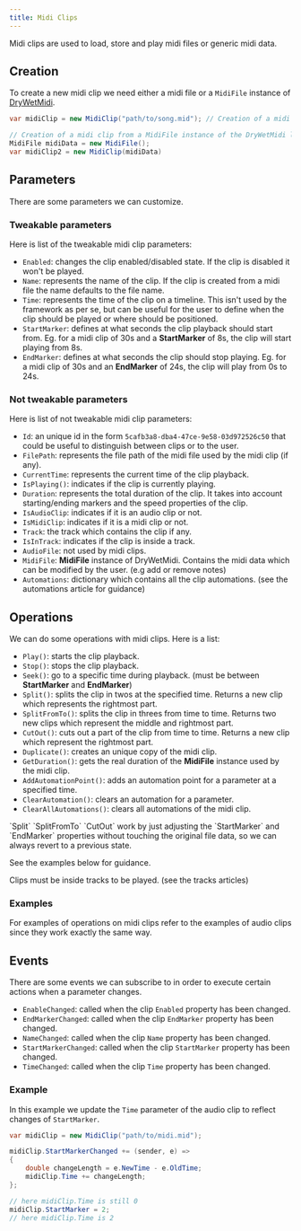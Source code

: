 ```yaml
---
title: Midi Clips
---
```



Midi clips are used to load, store and play midi files or generic midi data.

## Creation

To create a new midi clip we need either a midi file or a `MidiFile` instance of [DryWetMidi](https://github.com/melanchall/drywetmidi).

```cs
var midiClip = new MidiClip("path/to/song.mid"); // Creation of a midi clip from a midi file

// Creation of a midi clip from a MidiFile instance of the DryWetMidi library
MidiFile midiData = new MidiFile();
var midiClip2 = new MidiClip(midiData)
```

## Parameters

There are some parameters we can customize.

### Tweakable parameters

Here is list of the tweakable midi clip parameters:

- `Enabled`: changes the clip enabled/disabled state. If the clip is disabled it won't be played.
- `Name`: represents the name of the clip. If the clip is created from a midi file the name defaults to the file name.
- `Time`: represents the time of the clip on a timeline. This isn't used by the framework as per se, but can be useful for the user to define when the clip should be played or where should be positioned.
- `StartMarker`: defines at what seconds the clip playback should start from. Eg. for a midi clip of 30s and a **StartMarker** of 8s, the clip will start playing from 8s.
- `EndMarker`: defines at what seconds the clip should stop playing. Eg. for a midi clip of 30s and an **EndMarker** of 24s, the clip will play from 0s to 24s.

### Not tweakable parameters

Here is list of not tweakable midi clip parameters:

- `Id`: an unique id in the form `5cafb3a8-dba4-47ce-9e58-03d972526c50` that could be useful to distinguish between clips or to the user.
- `FilePath`: represents the file path of the midi file used by the midi clip (if any).
- `CurrentTime`: represents the current time of the clip playback.
- `IsPlaying()`: indicates if the clip is currently playing.
- `Duration`: represents the total duration of the clip. It takes into account starting/ending markers and the speed properties of the clip.
- `IsAudioClip`: indicates if it is an audio clip or not.
- `IsMidiClip`: indicates if it is a midi clip or not.
- `Track`: the track which contains the clip if any.
- `IsInTrack`: indicates if the clip is inside a track.
- `AudioFile`: not used by midi clips.
- `MidiFile`: **MidiFile** instance of DryWetMidi. Contains the midi data which can be modified by the user. (e.g add or remove notes)
- `Automations`: dictionary which contains all the clip automations. (see the automations article for guidance)

## Operations

We can do some operations with midi clips. Here is a list:

- `Play()`: starts the clip playback.
- `Stop()`: stops the clip playback.
- `Seek()`: go to a specific time during playback. (must be between **StartMarker** and **EndMarker**)
- `Split()`: splits the clip in twos at the specified time. Returns a new clip which represents the rightmost part.
- `SplitFromTo()`: splits the clip in threes from time to time. Returns two new clips which represent the middle and rightmost part.
- `CutOut()`: cuts out a part of the clip from time to time. Returns a new clip which represent the rightmost part.
- `Duplicate()`: creates an unique copy of the midi clip.
- `GetDuration()`: gets the real duration of the **MidiFile** instance used by the midi clip.
- `AddAutomationPoint()`: adds an automation point for a parameter at a specified time.
- `ClearAutomation()`: clears an automation for a parameter.
- `ClearAllAutomations()`: clears all automations of the midi clip.

<Aside type="note">
  `Split` `SplitFromTo` `CutOut` work by just adjusting the `StartMarker` and `EndMarker` properties without touching the original file data, so we can always revert to a previous state.

See the examples below for guidance.

</Aside>

<Aside type="note">
  Clips must be inside tracks to be played. (see the tracks articles)
</Aside>

### Examples

For examples of operations on midi clips refer to the examples of audio clips since they work exactly the same way.

<LinkCard title="Operation examples" href="./audio-clips#examples" />

## Events

There are some events we can subscribe to in order to execute certain actions when a parameter changes.

- `EnableChanged`: called when the clip `Enabled` property has been changed.
- `EndMarkerChanged`: called when the clip `EndMarker` property has been changed.
- `NameChanged`: called when the clip `Name` property has been changed.
- `StartMarkerChanged`: called when the clip `StartMarker` property has been changed.
- `TimeChanged`: called when the clip `Time` property has been changed.

### Example

In this example we update the `Time` parameter of the audio clip to reflect changes of `StartMarker`.

```cs
var midiClip = new MidiClip("path/to/midi.mid");

midiClip.StartMarkerChanged += (sender, e) =>
{
    double changeLength = e.NewTime - e.OldTime;
    midiClip.Time += changeLength;
};

// here midiClip.Time is still 0
midiClip.StartMarker = 2;
// here midiClip.Time is 2
```

<CardGrid>
  <LinkCard title="Audio clips" href="./audio-clips" description="Prev" />
  <LinkCard
    title="Audio tracks"
    href="../tracks/audio-tracks"
    description="Next"
  />
</CardGrid>
